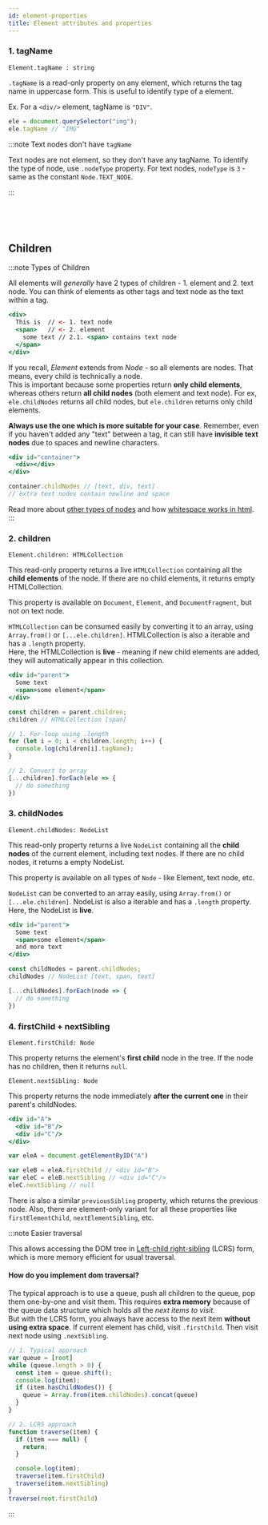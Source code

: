 ```yaml
---
id: element-properties
title: Element attributes and properties
---
```



### 1. tagName

`Element.tagName : string`

`.tagName` is a read-only property on any element, which returns the tag name in uppercase form. This is useful to identify type of a element.

Ex. For a `<div/>` element, tagName is `"DIV"`. 

```js
ele = document.querySelector("img");
ele.tagName // "IMG"
```

:::note Text nodes don't have `tagName`

Text nodes are not element, so they don't have any tagName. To identify the type of node, use `.nodeType` property. For text nodes, `nodeType` is `3` - same as the constant `Node.TEXT_NODE`.

:::

<span>
  <MDN title="tagName" i url="https://developer.mozilla.org/en-US/docs/Web/API/Element/tagName" />&nbsp;

  <MDN title="nodeType" i url="https://developer.mozilla.org/en-US/docs/Web/API/Node/nodeType" />&nbsp;
</span>
 

## Children

:::note Types of Children

All elements will *generally* have 2 types of children - 1. element and 2. text node.
You can think of elements as other tags and text node as the text within a tag. 

```jsx
<div>
  This is  // <- 1. text node
  <span>   // <- 2. element
    some text // 2.1. <span> contains text node
  </span>
</div>
```

If you recall, *Element* extends from *Node* - so all elements are nodes. That means, every child is technically a node.  
This is important because some properties return **only child elements**, whereas others return **all child nodes** (both element and text node). For ex, `ele.childNodes` returns all child nodes, but `ele.children` returns only child elements. 

**Always use the one which is more suitable for your case**. Remember, even if you haven't added any "text" between a tag, it can still have **invisible text nodes** due to spaces and newline characters.

```jsx
<div id="container">
  <div></div>
</div>

container.childNodes // [text, div, text]
// extra text nodes contain newline and space
```

Read more about [other types of nodes](https://developer.mozilla.org/en-US/docs/Web/API/Node/nodeType) and how [whitespace works in html](https://developer.mozilla.org/en-US/docs/Web/API/Document_Object_Model/Whitespace).
:::

### 2. children

`Element.children: HTMLCollection`

This read-only property returns a live `HTMLCollection` containing all the **child elements** of the node. If there are no child elements, it returns empty HTMLCollection.

This property is available on `Document`, `Element`, and `DocumentFragment`, but not on text node.

`HTMLCollection` can be consumed easily by converting it to an array, using `Array.from()` or `[...ele.children]`. HTMLCollection is also a iterable and has a `.length` property.  
Here, the HTMLCollection is **live** - meaning if new child elements are added, they will automatically appear in this collection.

```jsx
<div id="parent">
  Some text
  <span>some element</span>
</div>

const children = parent.children;
children // HTMLCollection [span]

// 1. For-loop using .length
for (let i = 0; i < children.length; i++) {
  console.log(children[i].tagName);
}

// 2. Convert to array
[...children].forEach(ele => {
  // do something
})

```

<MDN title="children" url="https://developer.mozilla.org/en-US/docs/Web/API/ParentNode/children" />

### 3. childNodes

`Element.childNodes: NodeList`

This read-only property returns a live `NodeList` containing all the **child nodes** of the current element, including text nodes. If there are no child nodes, it returns a empty NodeList.

This property is available on all types of `Node` - like Element, text node, etc.

`NodeList` can be converted to an array easily, using `Array.from()` or `[...ele.children]`. NodeList is also a iterable and has a `.length` property.  
Here, the NodeList is **live**.

```jsx
<div id="parent">
  Some text
  <span>some element</span>
  and more text
</div>

const childNodes = parent.childNodes;
childNodes // NodeList [text, span, text]

[...childNodes].forEach(node => {
  // do something
})
```

<MDN title="childNodes" url="https://developer.mozilla.org/en-US/docs/Web/API/Node/childNodes" />

### 4. firstChild + nextSibling

`Element.firstChild: Node`  


This property returns the element's **first child** node in the tree. If the node has no children, then it returns `null`.

`Element.nextSibling: Node`  

This property returns the node immediately **after the current one** in their parent's childNodes.

```jsx
<div id="A">
  <div id="B"/>
  <div id="C"/>
</div>

var eleA = document.getElementByID("A")

var eleB = eleA.firstChild // <div id="B">
var eleC = eleB.nextSibling // <div id="C"/>
eleC.nextSibling // null
```

There is also a similar `previousSibling` property, which returns the previous node. Also, there are element-only variant for all these properties like `firstElementChild`, `nextElementSibling`, etc.

<Accordion title="Why is this useful?">

:::note Easier traversal

This allows accessing the DOM tree in [Left-child right-sibling](https://en.wikipedia.org/wiki/Left-child_right-sibling_binary_tree) (LCRS) form, which is more memory efficient for usual traversal. 

#### How do you implement **dom traversal**?  

The typical approach is to use a queue, push all children to the queue, pop them one-by-one and visit them. This requires **extra  memory** because of the queue data structure which holds all the *next items to visit*.  
But with the LCRS form, you always have access to the next item **without using extra space**. If current element has child, visit `.firstChild`. Then visit next node using `.nextSibling`.

```js
// 1. Typical approach
var queue = [root]
while (queue.length > 0) {
  const item = queue.shift();
  console.log(item);
  if (item.hasChildNodes()) {
    queue = Array.from(item.childNodes).concat(queue)
  }
}

// 2. LCRS approach
function traverse(item) {
  if (item === null) {
    return;
  }

  console.log(item);
  traverse(item.firstChild)
  traverse(item.nextSibling)
}
traverse(root.firstChild)
```
:::

</Accordion>


<!-- ## Content - html, text

## Traversal (and ientification)

## Attribute, class, id, data

## Scroll -->
